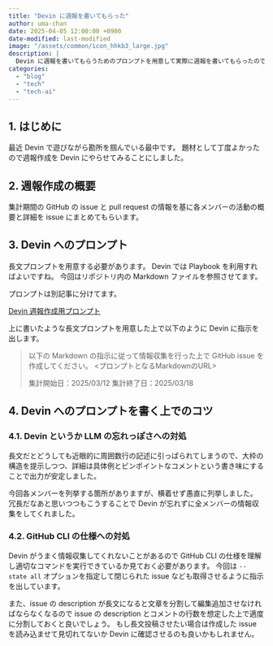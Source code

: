 ```yaml
---
title: "Devin に週報を書いてもらった"
author: uma-chan
date: 2025-04-05 12:00:00 +0900
date-modified: last-modified
image: "/assets/common/icon_hhkb3_large.jpg"
description: |
  Devin に週報を書いてもらうためのプロンプトを用意して実際に週報を書いてもらったのでその内容を共有します
categories:
  - "blog"
  - "tech"
  - "tech-ai"
---
```


## 1. はじめに

最近 Devin で遊びながら勘所を掴んでいる最中です。
題材として丁度よかったので週報作成を Devin にやらせてみることにしました。

## 2. 週報作成の概要

集計期間の GitHub の issue と pull request の情報を基に各メンバーの活動の概要と詳細を issue にまとめてもらいます。

## 3. Devin へのプロンプト

長文プロンプトを用意する必要があります。
Devin では Playbook を利用すればよいですね。
今回はリポジトリ内の Markdown ファイルを参照させてます。

プロンプトは別記事に分けてます。

[Devin 週報作成用プロンプト](2025-04-05-weekly-report-prompt-for-devin.qmd)

上に書いたような長文プロンプトを用意した上で以下のように Devin に指示を出します。

> 以下の Markdown の指示に従って情報収集を行った上で GitHub issue を作成してください。
> <プロンプトとなるMarkdownのURL>
>
> 集計開始日：2025/03/12
> 集計終了日：2025/03/18

## 4. Devin へのプロンプトを書く上でのコツ

### 4.1. Devin というか LLM の忘れっぽさへの対処

長文だとどうしても近眼的に周囲数行の記述に引っぱられてしまうので、大枠の構造を提示しつつ、詳細は具体例とピンポイントなコメントという書き味にすることで出力が安定しました。

今回各メンバーを列挙する箇所がありますが、横着せず愚直に列挙しました。
冗長だなあと思いつつもこうすることで Devin が忘れずに全メンバーの情報収集をしてくれました。

### 4.2. GitHub CLI の仕様への対処

Devin がうまく情報収集してくれないことがあるので GitHub CLI の仕様を理解し適切なコマンドを実行できているか見ておく必要があります。
今回は `--state all` オプションを指定して閉じられた issue なども取得させるように指示を出しています。

また、issue の description が長文になると文章を分割して編集追加させなければならなくなるので issue の description とコメントの行数を想定した上で適度に分割しておくと良いでしょう。
もし長文投稿させたい場合は作成した issue を読み込ませて見切れてないか Devin に確認させるのも良いかもしれません。
